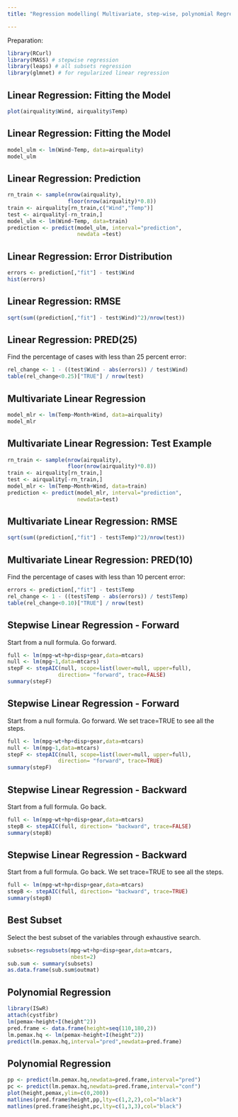```yaml
---
title: "Regression modelling( Multivariate, step-wise, polynomial Regression)"

---
```


Preparation:
```r
library(RCurl)
library(MASS) # stepwise regression
library(leaps) # all subsets regression
library(glmnet) # for regularized linear regression
```

## Linear Regression: Fitting the Model
```r
plot(airquality$Wind, airquality$Temp)
```

## Linear Regression: Fitting the Model
```r
model_ulm <- lm(Wind~Temp, data=airquality) 
model_ulm
```
## Linear Regression: Prediction
```r
rn_train <- sample(nrow(airquality), 
                   floor(nrow(airquality)*0.8))
train <- airquality[rn_train,c("Wind","Temp")]
test <- airquality[-rn_train,]
model_ulm <- lm(Wind~Temp, data=train) 
prediction <- predict(model_ulm, interval="prediction", 
                      newdata =test)
```

## Linear Regression: Error Distribution
```r
errors <- prediction[,"fit"] - test$Wind
hist(errors)
```

## Linear Regression: RMSE
```r
sqrt(sum((prediction[,"fit"] - test$Wind)^2)/nrow(test))
```

## Linear Regression: PRED(25)
Find the percentage of cases with less than 25 percent error:
```r
rel_change <- 1 - ((test$Wind - abs(errors)) / test$Wind)
table(rel_change<0.25)["TRUE"] / nrow(test)
```

## Multivariate Linear Regression
```r
model_mlr <- lm(Temp~Month+Wind, data=airquality) 
model_mlr
```

## Multivariate Linear Regression: Test Example
```r
rn_train <- sample(nrow(airquality), 
                   floor(nrow(airquality)*0.8))
train <- airquality[rn_train,]
test <- airquality[-rn_train,]
model_mlr <- lm(Temp~Month+Wind, data=train) 
prediction <- predict(model_mlr, interval="prediction", 
                      newdata=test)
```

## Multivariate Linear Regression: RMSE

```r
sqrt(sum((prediction[,"fit"] - test$Temp)^2)/nrow(test))
```

## Multivariate Linear Regression: PRED(10)
Find the percentage of cases with less than 10 percent error:
```r
errors <- prediction[,"fit"] - test$Temp
rel_change <- 1 - ((test$Temp - abs(errors)) / test$Temp)
table(rel_change<0.10)["TRUE"] / nrow(test)
```

## Stepwise Linear Regression - Forward

Start from a null formula. Go forward.

```r
full <- lm(mpg~wt+hp+disp+gear,data=mtcars)
null <- lm(mpg~1,data=mtcars)
stepF <- stepAIC(null, scope=list(lower=null, upper=full), 
                direction= "forward", trace=FALSE)
summary(stepF)
```

## Stepwise Linear Regression - Forward

Start from a null formula. Go forward. We set trace=TRUE to see all the steps.
```r
full <- lm(mpg~wt+hp+disp+gear,data=mtcars)
null <- lm(mpg~1,data=mtcars)
stepF <- stepAIC(null, scope=list(lower=null, upper=full), 
                direction= "forward", trace=TRUE)
summary(stepF)
```

## Stepwise Linear Regression - Backward

Start from a full formula. Go back.

```r
full <- lm(mpg~wt+hp+disp+gear,data=mtcars)
stepB <- stepAIC(full, direction= "backward", trace=FALSE)
summary(stepB)
```

## Stepwise Linear Regression - Backward

Start from a full formula. Go back. We set trace=TRUE to see all the steps.

```r
full <- lm(mpg~wt+hp+disp+gear,data=mtcars)
stepB <- stepAIC(full, direction= "backward", trace=TRUE)
summary(stepB)
```

## Best Subset
Select the best subset of the variables through exhaustive search.

```r
subsets<-regsubsets(mpg~wt+hp+disp+gear,data=mtcars,
                    nbest=2)
sub.sum <- summary(subsets)
as.data.frame(sub.sum$outmat)
```

## Polynomial Regression
```r
library(ISwR)
attach(cystfibr)
lm(pemax~height+I(height^2))
pred.frame <- data.frame(height=seq(110,180,2))
lm.pemax.hq <- lm(pemax~height+I(height^2))
predict(lm.pemax.hq,interval="pred",newdata=pred.frame)
```

## Polynomial Regression
```r
pp <- predict(lm.pemax.hq,newdata=pred.frame,interval="pred")
pc <- predict(lm.pemax.hq,newdata=pred.frame,interval="conf")
plot(height,pemax,ylim=c(0,200))
matlines(pred.frame$height,pp,lty=c(1,2,2),col="black")
matlines(pred.frame$height,pc,lty=c(1,3,3),col="black")
```

